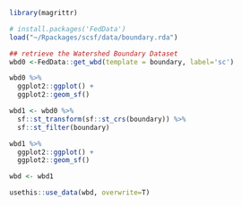 

```r
library(magrittr)

```


```r

# install.packages('FedData')
load("~/Rpackages/scsf/data/boundary.rda")
```


```r
## retrieve the Watershed Boundary Dataset
wbd0 <-FedData::get_wbd(template = boundary, label='sc')

```


```r
wbd0 %>%
  ggplot2::ggplot() +
  ggplot2::geom_sf()

```

```r
wbd1 <- wbd0 %>%
  sf::st_transform(sf::st_crs(boundary)) %>%
  sf::st_filter(boundary)

```

```r
wbd1 %>%
  ggplot2::ggplot() +
  ggplot2::geom_sf()

```

```r
wbd <- wbd1

usethis::use_data(wbd, overwrite=T)

```
